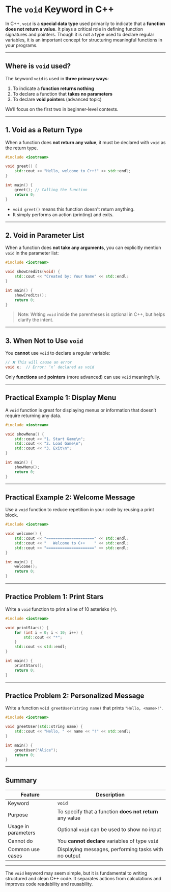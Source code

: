 # The `void` Keyword in C++

In C++, `void` is a **special data type** used primarily to indicate that a **function does not return a value**. It plays a critical role in defining function signatures and pointers. Though it is not a type used to declare regular variables, it is an important concept for structuring meaningful functions in your programs.

---

## Where is `void` used?

The keyword `void` is used in **three primary ways**:

1. To indicate a **function returns nothing**
2. To declare a function that **takes no parameters**
3. To declare **void pointers** (advanced topic)

We’ll focus on the first two in beginner-level contexts.

---

## 1. Void as a Return Type

When a function does **not return any value**, it must be declared with `void` as the return type.

```cpp filename="void_function.cpp" copy {3, 4, 5}
#include <iostream>

void greet() {
    std::cout << "Hello, welcome to C++!" << std::endl;
}

int main() {
    greet(); // Calling the function
    return 0;
}
```

- `void greet()` means this function doesn't return anything.
- It simply performs an action (printing) and exits.

---

## 2. Void in Parameter List

When a function does **not take any arguments**, you can explicitly mention `void` in the parameter list:

```cpp filename="void_no_param.cpp" copy {3, 4}
#include <iostream>

void showCredits(void) {
    std::cout << "Created by: Your Name" << std::endl;
}

int main() {
    showCredits();
    return 0;
}
```

> Note: Writing `void` inside the parentheses is optional in C++, but helps clarify the intent.

---

## 3. When Not to Use `void`

You **cannot** use `void` to declare a regular variable:

```cpp filename="void_invalid.cpp" copy {4}
// ❌ This will cause an error
void x;  // Error: ‘x’ declared as void
```

Only **functions** and **pointers** (more advanced) can use `void` meaningfully.

---

## Practical Example 1: Display Menu

A `void` function is great for displaying menus or information that doesn’t require returning any data.

```cpp filename="void_menu.cpp" copy {5, 6, 7}
#include <iostream>

void showMenu() {
    std::cout << "1. Start Game\n";
    std::cout << "2. Load Game\n";
    std::cout << "3. Exit\n";
}

int main() {
    showMenu();
    return 0;
}
```

---

## Practical Example 2: Welcome Message

Use a `void` function to reduce repetition in your code by reusing a print block.

```cpp filename="void_welcome.cpp" copy {4, 5, 6}
#include <iostream>

void welcome() {
    std::cout << "=====================" << std::endl;
    std::cout << "   Welcome to C++    " << std::endl;
    std::cout << "=====================" << std::endl;
}

int main() {
    welcome();
    return 0;
}
```

---

## Practice Problem 1: Print Stars

Write a `void` function to print a line of 10 asterisks (`*`).

```cpp filename="print_stars.cpp" copy {4, 5}
#include <iostream>

void printStars() {
    for (int i = 0; i < 10; i++) {
        std::cout << "*";
    }
    std::cout << std::endl;
}

int main() {
    printStars();
    return 0;
}
```

---

## Practice Problem 2: Personalized Message

Write a function `void greetUser(string name)` that prints `"Hello, <name>!"`.

```cpp filename="greet_user.cpp" copy {4, 5, 6}
#include <iostream>

void greetUser(std::string name) {
    std::cout << "Hello, " << name << "!" << std::endl;
}

int main() {
    greetUser("Alice");
    return 0;
}
```

---

## Summary

| Feature             | Description                                              |
| ------------------- | -------------------------------------------------------- |
| Keyword             | `void`                                                   |
| Purpose             | To specify that a function **does not return** any value |
| Usage in parameters | Optional `void` can be used to show no input             |
| Cannot do           | You **cannot declare** variables of type `void`          |
| Common use cases    | Displaying messages, performing tasks with no output     |

---

The `void` keyword may seem simple, but it is fundamental to writing structured and clean C++ code. It separates actions from calculations and improves code readability and reusability.
